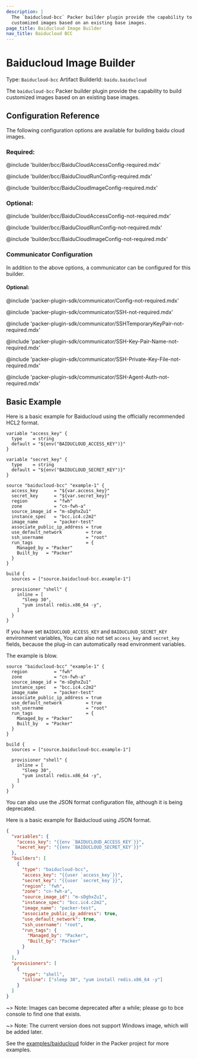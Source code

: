 ```yaml
---
description: |
  The `baiducloud-bcc` Packer builder plugin provide the capability to build
  customized images based on an existing base images.
page_title: Baiducloud Image Builder
nav_title: Baiducloud BCC
---
```


# Baiducloud Image Builder

Type: `Baiducloud-bcc`
Artifact BuilderId: `baidu.baiducloud`

The `baiducloud-bcc` Packer builder plugin provide the capability to build
customized images based on an existing base images.

## Configuration Reference

The following configuration options are available for building baidu cloud images.

### Required:

@include 'builder/bcc/BaiduCloudAccessConfig-required.mdx'

@include 'builder/bcc/BaiduCloudRunConfig-required.mdx'

@include 'builder/bcc/BaiduCloudImageConfig-required.mdx'

### Optional:

@include 'builder/bcc/BaiduCloudAccessConfig-not-required.mdx'

@include 'builder/bcc/BaiduCloudRunConfig-not-required.mdx'

@include 'builder/bcc/BaiduCloudImageConfig-not-required.mdx'

### Communicator Configuration

In addition to the above options, a communicator can be configured
for this builder.

#### Optional:

@include 'packer-plugin-sdk/communicator/Config-not-required.mdx'

@include 'packer-plugin-sdk/communicator/SSH-not-required.mdx'

@include 'packer-plugin-sdk/communicator/SSHTemporaryKeyPair-not-required.mdx'

@include 'packer-plugin-sdk/communicator/SSH-Key-Pair-Name-not-required.mdx'

@include 'packer-plugin-sdk/communicator/SSH-Private-Key-File-not-required.mdx'

@include 'packer-plugin-sdk/communicator/SSH-Agent-Auth-not-required.mdx'

## Basic Example

Here is a basic example for Baiducloud using the officially recommended HCL2 format.

<Tab heading="HCL2">

```hcl
variable "access_key" {
  type    = string
  default = "${env("BAIDUCLOUD_ACCESS_KEY")}"
}

variable "secret_key" {
  type    = string
  default = "${env("BAIDUCLOUD_SECRET_KEY")}"
}

source "baiducloud-bcc" "example-1" {
  access_key      = "${var.access_key}"
  secret_key      = "${var.secret_key}"
  region          = "fwh"
  zone            = "cn-fwh-a"
  source_image_id = "m-sDghxZu1"
  instance_spec   = "bcc.ic4.c2m2"
  image_name      = "packer-test"
  associate_public_ip_address = true 
  use_default_network         = true 
  ssh_username                = "root"
  run_tags                    = {
    Managed_by = "Packer"
    Built_by   = "Packer"
  }
} 

build {
  sources = ["source.baiducloud-bcc.example-1"]
  
  provisioner "shell" {
    inline = [
      "Sleep 30",
      "yum install redis.x86_64 -y",
    ]
  }
}
```

</Tab>

If you have set `BAIDUCLOUD_ACCESS_KEY` and `BAIDUCLOUD_SECRET_KEY` environment variables,
You can also not set `access_key` and `secret_key` fields, 
because the plug-in can automatically read environment variables.

The example is blow.

<Tab heading="HCL2">

```hcl
source "baiducloud-bcc" "example-1" {
  region          = "fwh"
  zone            = "cn-fwh-a"
  source_image_id = "m-sDghxZu1"
  instance_spec   = "bcc.ic4.c2m2"
  image_name      = "packer-test"
  associate_public_ip_address = true 
  use_default_network         = true 
  ssh_username                = "root"
  run_tags                    = {
    Managed_by = "Packer"
    Built_by   = "Packer"
  }
} 

build {
  sources = ["source.baiducloud-bcc.example-1"]
  
  provisioner "shell" {
    inline = [
      "Sleep 30",
      "yum install redis.x86_64 -y",
    ]
  }
}
```

</Tab>

You can also use the JSON format configuration file, although it is being deprecated.

Here is a basic example for Baiducloud using JSON format.

<Tab heading="JSON">

```json
{
  "variables": {
    "access_key": "{{env `BAIDUCLOUD_ACCESS_KEY`}}",
    "secret_key": "{{env `BAIDUCLOUD_SECRET_KEY`}}"
  },
  "builders": [
    {
      "type": "baiducloud-bcc",
      "access_key": "{{user `access_key`}}",
      "secret_key": "{{user `secret_key`}}",
      "region": "fwh",
      "zone": "cn-fwh-a",
      "source_image_id": "m-sDghxZu1",
      "instance_spec": "bcc.ic4.c2m2",
      "image_name": "packer-test",
      "associate_public_ip_address": true,
      "use_default_network": true,
      "ssh_username": "root",
      "run_tags": {
        "Managed_by": "Packer",
        "Built_by": "Packer"
      }
    }
  ],
  "provisioners": [
    {
      "type": "shell",
      "inline": ["sleep 30", "yum install redis.x86_64 -y"]
    }
  ]
}
```

</Tab>

~> Note: Images can become deprecated after a while; please go to bce console to find one that exists.

~> Note: The current version does not support Windows image, which will be added later. 

See the
[examples/baiducloud](https://github.com/hashicorp/packer/tree/master/builder/baiducloud/examples)
folder in the Packer project for more examples.